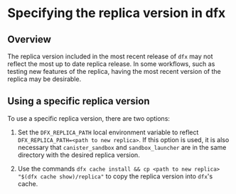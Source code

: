 # Specifying the replica version in dfx

## Overview

The replica version included in the most recent release of `dfx` may not reflect the most up to date replica release. In some workflows, such as testing new features of the replica, having the most recent version of the replica may be desirable. 

## Using a specific replica version

To use a specific replica version, there are two options:

1. Set the `DFX_REPLICA_PATH` local environment variable to reflect `DFX_REPLICA_PATH=<path to new replica>`. If this option is used, it is also necessary that `canister_sandbox` and `sandbox_launcher` are in the same directory with the desired replica version.

2. Use the commands `dfx cache install && cp <path to new replica> "$(dfx cache show)/replica"` to copy the replica version into `dfx`'s cache. 



